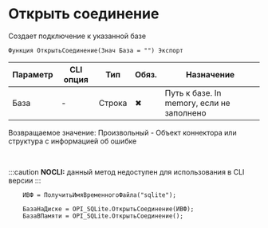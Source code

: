 ﻿---
sidebar_position: 1
---


# Открыть соединение 
 Создает подключение к указанной базе



`Функция ОткрытьСоединение(Знач База = "") Экспорт`

  | Параметр | CLI опция | Тип | Обяз. | Назначение |
  |-|-|-|-|-|
  | База | - | Строка | &#x2716; | Путь к базе. In memory, если не заполнено |

  
  Возвращаемое значение:   Произвольный - Объект коннектора или структура с информацией об ошибке

<br/>


:::caution
**NOCLI:** данный метод недоступен для использования в CLI версии
:::
<br/>



```bsl title="Пример использования для 1С:Предприятие/OneScript"
    ИВФ = ПолучитьИмяВременногоФайла("sqlite");

    БазаНаДиске = OPI_SQLite.ОткрытьСоединение(ИВФ);
    БазаВПамяти = OPI_SQLite.ОткрытьСоединение();
```
    




